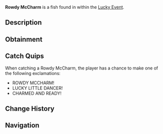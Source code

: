 {{FishInfobox
|image          = Rowdy McCharm.png
|rarity         = Limited
|sea            = First Sea
|location       = [[Lucky Event]]
|sublocation    = 
|sources        = Fishing Rod
|radar_location = 
|prog_speed     = -85
|xp             = 5000
|weather        = Rain
|time           = 
|season         = Spring
|bait           = Lucky
|base_weight    = 150
|base_value     = 10000
|weight_range   = 90
|base_chance    = 1
|base_resil     = 5
}}
'''Rowdy McCharm''' is a {{Rarity|Limited}} fish found in within the [[Lucky Event]].

== Description ==
{{Description|A lively red fish with eyes that glow like embers, it darts through waters with St. Patrick's playful charm!|Bestiary Entry}}

== Obtainment ==
{{Description|Appears randomly in Lucky Event pools, lured by a rainbow glow.|Bestiary Hint}}
{{Fish Availability|
Lucky Event/Rowdy McCharm
|top_rods      = 
Great Rod of Oscar\14074.75\39970.05;
Astralhook Rod\13133.67\39634.36;
Seraphic Rod\12439.32\39251.76;
Tempest Rod\12356.74\40180.71;
Ethereal Prism Rod\12308.65\37300.86;
Resourceful Rod\8598.38\25232.25;
Destiny Rod\8470.47\24577.66;
Fang of the Eclipse\11822.44\40844.15;
Fischer's Rod\4067.91\17343.56;
Plastic Rod\4080.21\17248.52;
Adventurer's Rod\6492.85\26001.41;
Challenger's Rod\11839.87\38913.19;
No-Life Rod\11091.73\36654.46;
Free Spirit Rod\11004.47\34724.14;
Rod Of The Forgotten Fang\10424.94\33054.36;
Blazebringer Rod\8727.08\29334.82;
Rod Of The Exalted One\8516.98\26380.07;
Rod Of The Depths\8106.32\26088.56;
Trident Rod\7977.93\25174.04;
Verdant Shear Rod\7970.94\27279.02;
Depthseeker Rod\7962.31\27419.63;
Zeus Rod\7716.57\25938.15;
Avalanche Rod\6455.12\22285.54;
Volcanic Rod\6092.03\20477.49;
Steady Rod\2123.53\7667.66
|recommended   = Seraphic Rod
}}

== Catch Quips ==
When catching a Rowdy McCharm, the player has a chance to make one of the following exclamations:
* ROWDY MCCHARM!
* LUCKY LITTLE DANCER!
* CHARMED AND READY!

== Change History ==
{{Change History|{{subst:Current Version}}}}

== Navigation ==
{{Fish Navbox|Lucky Event}}